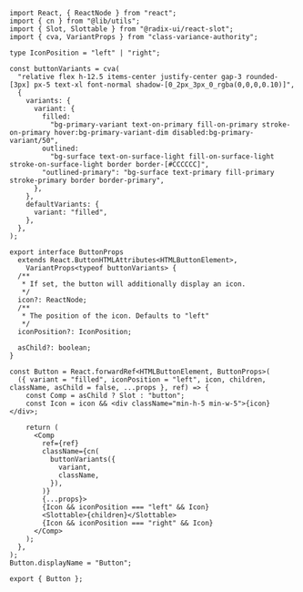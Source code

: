 ```tsx
import React, { ReactNode } from "react";
import { cn } from "@lib/utils";
import { Slot, Slottable } from "@radix-ui/react-slot";
import { cva, VariantProps } from "class-variance-authority";

type IconPosition = "left" | "right";

const buttonVariants = cva(
  "relative flex h-12.5 items-center justify-center gap-3 rounded-[3px] px-5 text-xl font-normal shadow-[0_2px_3px_0_rgba(0,0,0,0.10)]",
  {
    variants: {
      variant: {
        filled:
          "bg-primary-variant text-on-primary fill-on-primary stroke-on-primary hover:bg-primary-variant-dim disabled:bg-primary-variant/50",
        outlined:
          "bg-surface text-on-surface-light fill-on-surface-light stroke-on-surface-light border border-[#CCCCCC]",
        "outlined-primary": "bg-surface text-primary fill-primary stroke-primary border border-primary",
      },
    },
    defaultVariants: {
      variant: "filled",
    },
  },
);

export interface ButtonProps
  extends React.ButtonHTMLAttributes<HTMLButtonElement>,
    VariantProps<typeof buttonVariants> {
  /**
   * If set, the button will additionally display an icon.
   */
  icon?: ReactNode;
  /**
   * The position of the icon. Defaults to "left"
   */
  iconPosition?: IconPosition;

  asChild?: boolean;
}

const Button = React.forwardRef<HTMLButtonElement, ButtonProps>(
  ({ variant = "filled", iconPosition = "left", icon, children, className, asChild = false, ...props }, ref) => {
    const Comp = asChild ? Slot : "button";
    const Icon = icon && <div className="min-h-5 min-w-5">{icon}</div>;

    return (
      <Comp
        ref={ref}
        className={cn(
          buttonVariants({
            variant,
            className,
          }),
        )}
        {...props}>
        {Icon && iconPosition === "left" && Icon}
        <Slottable>{children}</Slottable>
        {Icon && iconPosition === "right" && Icon}
      </Comp>
    );
  },
);
Button.displayName = "Button";

export { Button };

```